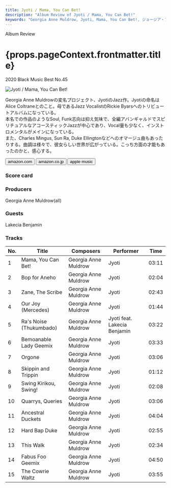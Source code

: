 ```yaml
---
title: Jyoti / Mama, You Can Bet!
description: "Album Review of Jyoti / Mama, You Can Bet!"
keywords: "Georgia Anne Muldrow, Jyoti, Mama, You Can Bet!, ジョージア・アンヌ・マルドロウ, ジョッティ, ママ・ユー・キャン・ベット！"
---
```






<p className="largeP">Album Review</p>
<h1 className="h1--no--margin">{props.pageContext.frontmatter.title}</h1>
<p className="largeP">
  <Link to="/best50/2020/">2020 Black Music Best No.45</Link>
</p>

<Row  className="image-card-group">
	<Column colMd={"3"} colLg={"4"} noGutterMdLeft="">
       <ImageCard>

![Jyoti / Mama, You Can Bet!](../../images/cd/georgiaannemuldrow2L.jpg)

</ImageCard>
	</Column>
	<Column colMd={"4"} colLg={"8"} noGutterMdLeft="">
	<p>
    Georgia Anne Muldrowの変名プロジェクト、JyotiのJazz作。Jyotiの命名はAlice Coltraneとのこと。母であるJazz VocalistのRickie Byarsへのトリビュートアルバムになっている。
    <br/>本名での作品のようなSoul, Funk志向は抑え気味で、全編アバンギャルドでスピリチュアルなアコースティックJazzが中心であり、Vocal量も少なく、インストロメンタルがメインになっている。
    <br/>また、Charles Mingus, Sun Ra, Duke Ellingtonなどへのオマージュ曲もあったりする。曲調は様々で、彼女らしい世界が広がっている。こっち方面の才能もあったのかと、感心する。
  </p>
	<div>
	  <Button className="button-right-mergin"  href="https://amzn.to/33a9sIq" kind="primary" size="small" renderIcon={ArrowUpRight24}>
      amazon.com
    </Button>
    <Button className="button-right-mergin"  href="https://amzn.to/35Qmz3j" kind="secondary" size="small" renderIcon={ArrowUpRight24}>
      amazon.co.jp
    </Button>
    <Button className="button-right-mergin"  href="https://apple.co/2KoBY2w" kind="tertiary" size="small" renderIcon={ArrowUpRight24}>
      apple music
    </Button>
	</div>
	</Column>
</Row>
<Row >
	<Column colMd={"4"} colLg={"4"} noGutterMdLeft="">
    <div>
      <h3>Score card</h3>
	    <SliderJS1 value="5" />
      <SliderJS2 value="3" />
	    <SliderJS3 value="2" />
      <SliderJS4 value="8" />
    </div>
  </Column>
  <Column colMd={"8"} colLg={"8"} noGutterMdLeft="">
    <div>
      <h3>Producers</h3>
      <p>
        Georgia Anne Muldrow(all)
      </p>
      <h3>Guests</h3>
      <p>
	      Lakecia Benjamin
      </p>
    </div>
  </Column>
</Row>

<h3>Tracks</h3>

| No. | Title                   | Composers            | Performer                    | Time  |
| --- | ----------------------- | -------------------- | ---------------------------- | ----- |
| 1   | Mama, You Can Bet!      | Georgia Anne Muldrow | Jyoti                        | 03:11 |
| 2   | Bop for Aneho           | Georgia Anne Muldrow | Jyoti                        | 02:04 |
| 3   | Zane, The Scribe        | Georgia Anne Muldrow | Jyoti                        | 02:43 |
| 4   | Our Joy (Mercedes)      | Georgia Anne Muldrow | Jyoti                        | 01:44 |
| 5   | Ra's Noise (Thukumbado) | Georgia Anne Muldrow | Jyoti feat. Lakecia Benjamin | 03:22 |
| 6   | Bemoanable Lady Geemix  | Georgia Anne Muldrow | Jyoti                        | 03:33 |
| 7   | Orgone                  | Georgia Anne Muldrow | Jyoti                        | 03:06 |
| 8   | Skippin and Trippin     | Georgia Anne Muldrow | Jyoti                        | 01:12 |
| 9   | Swing Kirikou, Swing!   | Georgia Anne Muldrow | Jyoti                        | 02:08 |
| 10  | Quarrys, Queries        | Georgia Anne Muldrow | Jyoti                        | 03:06 |
| 11  | Ancestral Duckets       | Georgia Anne Muldrow | Jyoti                        | 04:04 |
| 12  | Hard Bap Duke           | Georgia Anne Muldrow | Jyoti                        | 02:55 |
| 13  | This Walk               | Georgia Anne Muldrow | Jyoti                        | 02:34 |
| 14  | Fabus Foo Geemix        | Georgia Anne Muldrow | Jyoti                        | 04:50 |
| 15  | The Cowrie Waltz        | Georgia Anne Muldrow | Jyoti                        | 03:55 |

<Row>
  <Column colMd={3} colLg={3} noGutterMdLeft>
    <Review1 />
  </Column>
</Row>
